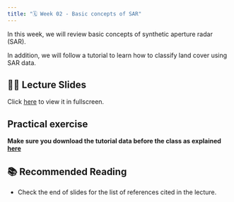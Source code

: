 ```yaml
---
title: "🗓️ Week 02 - Basic concepts of SAR"
---
```


In this  week, we will review  basic concepts of synthetic aperture radar (SAR).


In addition, we will follow a tutorial to learn how to classify land cover using SAR data.


## 👨‍🏫 Lecture Slides 

Click [here](slides.qmd) to view it in fullscreen.


## Practical exercise

**Make sure you  download the tutorial  data before the class as explained [here](lab.qmd)**


## 📚 Recommended Reading

- Check the end of slides for the list of references cited in the lecture.

